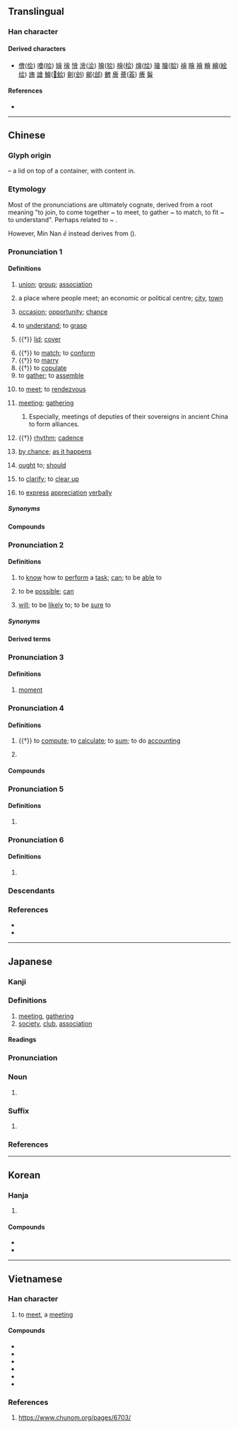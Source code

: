 {{also|曾|会}}
{{character info}}
==Translingual==
{{ja-forms|[[会]]|[[会]]|[[會]]}}
{{stroke order|type=animate}}

===Han character===
{{Han char|rn=73|rad=曰|as=09|sn=13|four=80606|canj=OMWA|ids=⿱亼𭥴}}

====Derived characters====
* [[儈]]([[侩]]) [[噲]]([[哙]]) [[嬒]] [[徻]] [[懀]] [[澮]]([[浍]]) [[獪]]([[狯]]) [[檜]]([[桧]]) [[燴]]([[烩]]) [[璯]] [[膾]]([[脍]]) [[禬]] [[瞺]] [[襘]] [[糩]] [[繪]]([[絵]][[绘]]) [[旝]] [[譮]] [[鱠]]([[𩷆]][[鲙]]) [[劊]]([[刽]]) [[鄶]]([[郐]]) [[朇]] [[廥]] [[薈]]([[荟]]) [[癐]] [[鬠]]

====References====
* {{Han ref|kx=0503.080|dkj=14306|dj=0878.090|hdz=21524.050|uh=6703|ud=26371|bh=B77C|bd=46972}}

----

==Chinese==
{{zh-forms|s=会|alt=㑹,㞧,㣛,𠃐,𣌭,𣥈}}

===Glyph origin===
{{Han etyl}}
{{liushu|p}} – a lid on top of a container, with content in.

===Etymology===
Most of the pronunciations are ultimately cognate, derived from a root meaning "to join, to come together ~ to meet, to gather ~ to match, to fit ~ to understand". Perhaps related to {{och-l|合|to match}} ~ {{och-l|蓋|lid}}.

However, Min Nan ''ē'' instead derives from {{och-l|解|to understand}} ({{zh-ref|Yang, 2001}}).

===Pronunciation 1===
{{zh-pron
|m=huì
|m-s=hui4
|dg=хуэй3
|c=wui6,wui6-2
|c-t=voi5,voi5*
|g=fi5
|h=pfs=fi;gd=fi4
|j=hui3
|mb=
|md=huôi
|mn=hōe/xm,twt:hē/qz:hēr
|mn_note=Xiamen: hōe - literary; hē - vernacular (limited, e.g. {{zh-l|*分會}}, {{zh-l|*會仔}}, {{zh-l|*會頭}})
Quanzhou: hōe - literary; hēr - vernacular (limited, e.g. {{zh-l|*分會}})
|mn-t=huê6
|w=3hhue
|x=fei5/fei4
|x_note=fei5 - vernacular; fei4 - literary
|dial=2
|mc=1
|oc=1,2
|ma=y
|cat=v,n,adv
}}

====Definitions====
{{zh-hanzi}}

# [[union]]; [[group]]; [[association]] {{zh-mw|個}}
#: {{zh-x|社會|society}}
#: {{zh-x|幫會|secret society, underworld gang}}
# a place where people meet; an economic or political centre; [[city]], [[town]]
#: {{zh-x|都會|capital city}}
#: {{zh-x|省會|provincial capital}}
# [[occasion]]; [[opportunity]]; [[chance]]
#: {{zh-x|機會|opportunity}}
# to [[understand]]; to [[grasp]]
#: {{zh-x|誤會|to misunderstand; misunderstanding}}
# {{†}} [[lid]]; [[cover]]
#: {{zh-x|啟會|to uncover}}
# {{†}} to [[match]]; to [[conform]]
# {{†}} to [[marry]]
# {{†}} to [[copulate]]
# to [[gather]]; to [[assemble]]
#: {{zh-x|集會|to gather}}
#: {{zh-x|昨天 我 沒有 會 著{zhe} 他。|I didn't '''see''' him yesterday.}}
# to [[meet]]; to [[rendezvous]]
#: {{zh-x|會見|to meet with}}
#: {{zh-x|會面|to meet with}}
#: {{zh-x|我 要 到 車站 會 朋友.|I have to go to the station to '''meet''' a friend.}}
# [[meeting]]; [[gathering]] {{zh-mw|場|次}}
#: {{zh-x|會議|meeting, conference}}
#: {{zh-x|我 還有 個 會 要 開。|I have a '''meeting''' to go to.}}
## Especially, meetings of deputies of their sovereigns in ancient China to form alliances.
##: {{zh-x|聚會|gathering, party}}
##: {{zh-x|盟會|meeting of sovereigns}}
# {{†}} [[rhythm]]; [[cadence]]
#: {{zh-x|節{jié}會|rhythm of a musical piece}}
# {{lb|zh|literary}} [[by chance]]; [[as it happens]]
# {{lb|zh|literary}} [[ought]] to; [[should]]
# {{lb|zh|Zhangzhou|_|Hokkien}} to [[clarify]]; to [[clear up]]
# {{lb|zh|Zhangzhou|_|Hokkien}} to [[express]] [[appreciation]] [[verbally]]

=====Synonyms=====
{{zh-dial|恰巧}}

====Compounds====
{{zh-der|夜會|會標|會餐|會操|會場|會話|會見|會客|會兒|會談|會議|會陰|茶會|音樂會|厄會|光復會|園遊會|工會|冥會|區運會|元會|便會|唐會要|八會穴|大都會|婦聯會|九老會|中常會|佛會|四會|公聽會|天足會|宋會要|哥老會|後援會|宴會|影友會|同盟會|例會|不會|壓花會|傅會|商會|嘉會|上會|國統會|婦援會|意會|惜別會|中選會|國會|大會舞|中幡會|二會子|怎麼會|勞委會|交會|三合會|國科會|兄弟會|廟會|座談會|府會|幽會|幸會|年會|常會|市議會|天地會|展覽會|大會狀|大會串|大議會|官會子|密會|一讀會|宗親會|單刀會|委員會|公議會|協會|保皇會|婦女會|安理會|僑委會|女聯會|奧運會|大會操|不理會|四健會|再會|大會廳|大會師|大會|大刀會|夜總會|堂會|基金會|倒會|慶生會|三讀會|公平會|副會長|休會|大會垓|博覽會|和會|幫會|呵會|只會|同鄉會|同樂會|同學會|司會|古城會|參議會|延會|出社會|互助會|國語會|公會|學會|奧會|不良會|會晤|消基會|懇親會|會章|會訊|時會|文復會|武會|會課|會萃|知會|會盟|流會|社會|發表會|會水|會考|會弔|會試|會食|文建會|漁會|拜會|晚會|校友會|獅子會|浸信會|會獵|盛會|會堂|會房|放生會|教會|找機會|會期|搖會|法會|會規|水會|會議室|會長|會費|會哨|支會|班會|搭會|湯餅會|會葬|早餐會|會要|會典|會員國|會意|曉會|會頭|月會|會款|構會|會館|會厭炎|會錯意|會合|社會局|會演|會友|文會|省會|歡會|樓臺會|會鈔|沒理會|移會|會聖|檢討會|期會|會首|會真|神會|省議會|活會|社會性|社會學|會須|會朝|朝會|會面|會集|盂蘭會|會報|會齊|會銜|會籍|理事會|百會|會診|登高會|打茶會|畫會|暖寒會|理會|會審|會一會|會稿|會厭|海基會|會飲|歌友會|散會|熟會|燈會|照會|消寒會|澠池會|會客室|會戰|會務|盒子會|會社|會得|會所|浸禮會|打照會|會悟|會元|會眾|會家|會鼓|母姊會|死約會|營火會|機會|標會|會事|旦會|會址|會師|會門|會同|有會|海協會|會心|會飯|會錢|會親|會腳|會海|會文|會帳|會商|會合點|書會|相會|會黨|會通|會員|教育會|社會化|會呈|縣議會|附會|華興會|都會區|約會|紀念會|邀會|都會|表演會|資策會|群英會|際會|聚會|高會|領會|級會|聯招會|運動會|追悼會|老人會|趕會|赴會|貴會|議會|週會|自治會|聯誼會|養會|迎會|運會|耶穌會|茶話會|筆會|閉會|開會|與會|誤會|黑社會|雅會|賽會|總會|閒理會|龍華會|聽證會|齋會|面會|緣會|紅槍會|離會|車輪會|錢會|黑龍會|鴻門會|解會|聯歡會|茶湯會|過會|舞會|農會|體會|董事會|遊藝會|青年會|香會|評議會|餐會|觀摩會|老鼠會|竟會|證管會|藍橋會|蘭亭會|集會|蟠桃會|茱萸會|議會制|關會|酒會|遊園會|長老會|辯論會|路德會|跟會|筵會|結會|讀會|談話會|講習會|興中會|行會|花會|興會|臨時會|部會|心領神會|全會|聚精會神|會刊|後會有期}}

===Pronunciation 2===
{{zh-pron
|m=huì
|m-s=hui4
|dg=хуэй3
|c=wui5,wui3
|c_note=wui3 - nonstandard
|c-t=voi4
|g=ui5
|h=pfs=voi;gd=voi4
|j=hui3
|mb=
|md=â̤
|md_note=substitute character for {{zh-l|*解}}, which may be related to {{zh-l|*會}}
|mn=xm,zz,kh,tp,tn,tc,lk,yl,km,mg,hc,sg:ē/qz,lk:ě/xm,tp,km,mg,sg:ōe/sx:ēre
|mn_note=substitute character for {{zh-l|*解}}, which may be related to {{zh-l|*會}}
|mn-t=oi6
|mn-t_note=substitute character for {{zh-l|*解}}, which may be related to {{zh-l|*會}}
|w=2ue
|x=fei5/fei4
|x_note=fei5 - vernacular; fei4 - literary
|dial=n
|mc=1
|oc=1,2
|ma=y
|cat=v
}}

====Definitions====
{{zh-hanzi}}

# to [[know]] how to [[perform]] a [[task]]; [[can]]; to be [[able]] to
#: {{zh-x|我 會 英語，不 會 日語。|I '''know''' English but don't '''know''' Japanese.}}
#: {{zh-x|他 還 會 兩 出 ^京戲。|He is '''able''' to sing a few airs of Beijing Opera.}}
# to be [[possible]]; [[can]]
#: {{zh-x|污染 會 使 氣喘 加重。|Pollution '''can''' aggravate asthma.}}
# [[will]]; to be [[likely]] to; to be [[sure]] to
#: {{zh-x|他 會 在 家 嗎？|Is he '''likely''' to be at home?}}
#: {{zh-x|公共汽車 會 準時 到達。|The bus '''will''' arrive on time}}

=====Synonyms=====
{{zh-dial|會}}

====Derived terms====
{{zh-der|會曉:ē-hiáu|會使:â̤-sāi|哪會;nai voi|會堪得:ē-kham-tit}}

===Pronunciation 3===
{{zh-pron
|m=huì,huǐ,er=y,2er=y,1nb=standard in Mainland,2nb=standard in Taiwan,2nc=common variant in Mainland
|dg=хуэй1
|c=wui6
|h=
|mn=
|mc=1
|oc=1,2
|dial=n
|w=
|ma=y
|cat=n
}}

====Definitions====
{{zh-hanzi}}

# [[moment]]
#: {{zh-x|一會|a moment}}
#: {{zh-x|會兒{r}|a moment}}
#: {{zh-x|等 一會兒{r}。|Wait a '''moment'''.}}

===Pronunciation 4===
{{zh-pron
|m=kuài
|m-s=kuai4
|c=wui6,kui2,kui3
|c-t=voi5
|g=kuai3
|h=pfs=fi;gd=kuai4
|j=kuai3
|md=guói
|mn=kòe/twv:hōe
|mn-t=guai3
|w=2kue
|x=kuai4
|dial=1
|mc=2
|oc=3,1
|ma=y
|cat=v,pn
}}

====Definitions====
{{zh-hanzi}}

# {{†}} to [[compute]]; to [[calculate]]; to [[sum]]; to do [[accounting]]
#: {{zh-x|會{kuài}計|accountant, accountancy, accounting}}
#: {{zh-x|會{kuài}計師|accountant}}
# {{surname|zh}}

====Compounds====
{{zh-der|fold=1|會計|歲會|會弁|計會}}

===Pronunciation 5===
{{zh-pron
|m=kuài,guì,1nb=standard in Mainland,2nb=standard in Taiwan,2nc=variant in Mainland
|c=kui2,kui3
|h=
|mn=kòe
|w=2kue
|dial=n
|mc=2
|oc=3,1
|cat=pn
}}

====Definitions====
{{zh-hanzi}}

# {{zh-only|會稽|Guiji Commandery}}

===Pronunciation 6===
{{zh-pron
|m=kuò
|c=
|h=
|mn=
|w=
|dial=n
|mc=
|oc=
|cat=
}}

====Definitions====
{{zh-hanzi}}

# {{zh-only|會撮}}

===Descendants===
{{CJKV||s=会|かい|회|k2=괴|hội}}

===References===
* {{R:yue:Hanzi}}
* {{R:twedu|A01840}}

{{zh-cat|Beginning}}

----

==Japanese==
{{ja-kanji forms|会|會}}

===Kanji===
{{ja-kanji|grade=|rs=曰09|shin=会}}

===Definitions===
# [[meeting]], [[gathering]]
# [[society]], [[club]], [[association]]

====Readings====
{{ja-readings|goon=え<ゑ, け<け<くゑ|kanon=かい<くわい|kun=あ-う<あ-ふ, あ-わせる<あ-はせる, あつ-まる|nanori=あい<あひ}}

===Pronunciation===
{{ja-pron|yomi=kanon|かい|acc=1|acc_ref=DJR,NHK}}

===Noun===
{{ja-noun|shin=会|かい|hhira=くわい}}

# {{ja-kyujitai spelling of|会}}

===Suffix===
{{ja-pos|suffix|shin=会|かい|hhira=くわい}}

# {{ja-kyujitai spelling of|会}}

===References===
<references/>

----

==Korean==

===Hanja===
{{ko-hanja|모이다|모일|회}}

# {{hanja form of|회|to [[gather]], [[assemble]]}}

====Compounds====
* {{ko-l|회의|[[meeting]], [[conference]]|會議}}
* {{ko-l|회음|[[perineum]]|會陰}}

----

==Vietnamese==

===Han character===
{{vi-hantu|[[hội]], [[cuối]], [[hụi]]|rs=曰09}}

# to [[meet]], a [[meeting]]

====Compounds====
* {{vi-l|hội âm|會陰|[[perineum]]}}
* {{vi-l|xã hội|社會|[[society]]}}
* {{vi-l|cơ hội|機會|[[opportunity]], [[occasion]], [[chance]]}}
* {{vi-l|quốc hội|國會|[[National Assembly]]}}
* {{vi-l|nhập hội|入會|to be [[admitted]] to an [[association]]}}
* {{vi-l|xã hội chủ nghĩa|社會主義|[[socialism]], [[socialist]]}}


===References===
# https://www.chunom.org/pages/6703/